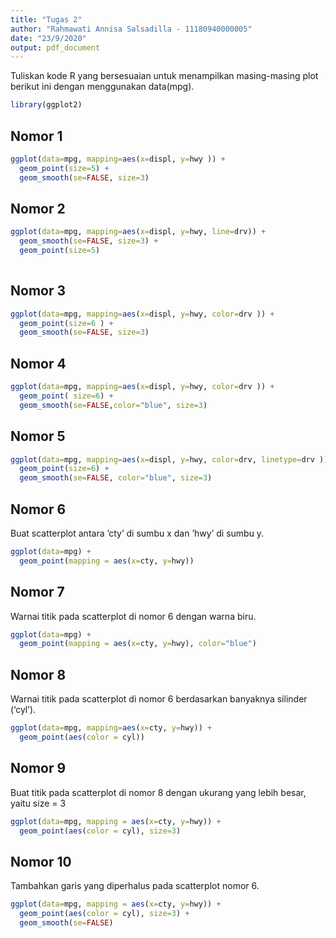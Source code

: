 ---
title: "Tugas 2"
author: "Rahmawati Annisa Salsadilla - 11180940000005"
date: "23/9/2020"
output: pdf_document
---

Tuliskan kode R yang bersesuaian untuk menampilkan masing-masing plot berikut ini
dengan menggunakan data(mpg).

```{r}
library(ggplot2)
```

## Nomor 1

```{r}
ggplot(data=mpg, mapping=aes(x=displ, y=hwy )) + 
  geom_point(size=5) +
  geom_smooth(se=FALSE, size=3)
```

## Nomor 2

```{r}

ggplot(data=mpg, mapping=aes(x=displ, y=hwy, line=drv)) + 
  geom_smooth(se=FALSE, size=3) +
  geom_point(size=5)
  
```

## Nomor 3

```{r}
ggplot(data=mpg, mapping=aes(x=displ, y=hwy, color=drv )) + 
  geom_point(size=6 ) +
  geom_smooth(se=FALSE, size=3)
```

## Nomor 4

```{r}
ggplot(data=mpg, mapping=aes(x=displ, y=hwy, color=drv )) + 
  geom_point( size=6) +
  geom_smooth(se=FALSE,color="blue", size=3)
```

## Nomor 5

```{r}
ggplot(data=mpg, mapping=aes(x=displ, y=hwy, color=drv, linetype=drv )) + 
  geom_point(size=6) +
  geom_smooth(se=FALSE, color="blue", size=3)
```

## Nomor 6
Buat scatterplot antara ’cty’ di sumbu x dan ’hwy’ di sumbu y.

```{r}
ggplot(data=mpg) + 
  geom_point(mapping = aes(x=cty, y=hwy))
```

## Nomor 7
Warnai titik pada scatterplot di nomor 6 dengan warna biru.

```{r}
ggplot(data=mpg) + 
  geom_point(mapping = aes(x=cty, y=hwy), color="blue")
```

## Nomor 8
Warnai titik pada scatterplot di nomor 6 berdasarkan banyaknya silinder (‘cyl’).

```{r}
ggplot(data=mpg, mapping=aes(x=cty, y=hwy)) + 
  geom_point(aes(color = cyl))
```

## Nomor 9
Buat titik pada scatterplot di nomor 8 dengan ukurang yang lebih besar, yaitu size = 3

```{r}
ggplot(data=mpg, mapping = aes(x=cty, y=hwy)) + 
  geom_point(aes(color = cyl), size=3)
```

## Nomor 10
Tambahkan garis yang diperhalus pada scatterplot nomor 6.

```{r}
ggplot(data=mpg, mapping = aes(x=cty, y=hwy)) + 
  geom_point(aes(color = cyl), size=3) +
  geom_smooth(se=FALSE)
```